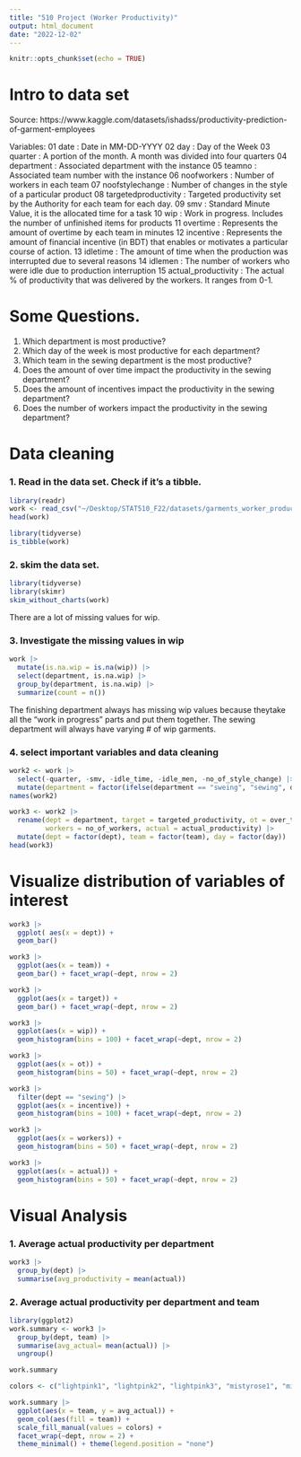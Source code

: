```yaml
---
title: "510 Project (Worker Productivity)"
output: html_document
date: "2022-12-02"
---
```


```r
knitr::opts_chunk$set(echo = TRUE)
```

# Intro to data set

Source:
https://www.kaggle.com/datasets/ishadss/productivity-prediction-of-garment-employees

Variables:
01 date : Date in MM-DD-YYYY
02 day : Day of the Week
03 quarter : A portion of the month. A month was divided into four quarters
04 department : Associated department with the instance
05 teamno : Associated team number with the instance 
06 noofworkers : Number of workers in each team 
07 noofstylechange : Number of changes in the style of a particular product
08 targetedproductivity : Targeted productivity set by the Authority for each team for each day. 
09 smv : Standard Minute Value, it is the allocated time for a task 
10 wip : Work in progress. Includes the number of unfinished items for products 
11 overtime : Represents the amount of overtime by each team in minutes
12 incentive : Represents the amount of financial incentive (in BDT) that enables or motivates a particular course of action.
13 idletime : The amount of time when the production was interrupted due to several reasons 
14 idlemen : The number of workers who were idle due to production interruption
15 actual_productivity : The actual % of productivity that was delivered by the workers. It ranges from 0-1.


# Some Questions. 

1. Which department is most productive?
2. Which day of the week is most productive for each department? 
4. Which team in the sewing department is the most productive?
5. Does the amount of over time impact the productivity in the sewing department? 
6. Does the amount of incentives impact the productivity in the sewing department? 
7. Does the number of workers impact the productivity in the sewing department? 

# Data cleaning

### 1. Read in the data set. Check if it's a tibble. 
```r
library(readr)
work <- read_csv("~/Desktop/STAT510_F22/datasets/garments_worker_productivity.csv")
head(work)
```

```r
library(tidyverse)
is_tibble(work)
```


### 2. skim the data set. 

```r
library(tidyverse)
library(skimr)
skim_without_charts(work)
```

There are a lot of missing values for wip. 

### 3. Investigate the missing values in wip

```r
work |>
  mutate(is.na.wip = is.na(wip)) |>
  select(department, is.na.wip) |>
  group_by(department, is.na.wip) |>
  summarize(count = n())
```

The finishing department always has missing wip values because theytake all the "work in progress" parts and put them together. The sewing department will always have varying # of wip garments. 


### 4. select important variables and data cleaning

```r
work2 <- work |>
  select(-quarter, -smv, -idle_time, -idle_men, -no_of_style_change) |>
  mutate(department = factor(ifelse(department == "sweing", "sewing", department)))
names(work2)
```

```r
work3 <- work2 |>
  rename(dept = department, target = targeted_productivity, ot = over_time, 
         workers = no_of_workers, actual = actual_productivity) |>
  mutate(dept = factor(dept), team = factor(team), day = factor(day))
head(work3)
```

# Visualize distribution of variables of interest

```r
work3 |>
  ggplot( aes(x = dept)) +
  geom_bar()

work3 |>
  ggplot(aes(x = team)) + 
  geom_bar() + facet_wrap(~dept, nrow = 2)

work3 |>
  ggplot(aes(x = target)) + 
  geom_bar() + facet_wrap(~dept, nrow = 2)

work3 |>
  ggplot(aes(x = wip)) + 
  geom_histogram(bins = 100) + facet_wrap(~dept, nrow = 2)

work3 |>
  ggplot(aes(x = ot)) + 
  geom_histogram(bins = 50) + facet_wrap(~dept, nrow = 2)

work3 |>
  filter(dept == "sewing") |>
  ggplot(aes(x = incentive)) + 
  geom_histogram(bins = 100) + facet_wrap(~dept, nrow = 2)

work3 |>
  ggplot(aes(x = workers)) + 
  geom_histogram(bins = 50) + facet_wrap(~dept, nrow = 2)

work3 |>
  ggplot(aes(x = actual)) + 
  geom_histogram(bins = 50) + facet_wrap(~dept, nrow = 2)

```



# Visual Analysis 

### 1. Average actual productivity per department

```r
work3 |>
  group_by(dept) |>
  summarise(avg_productivity = mean(actual))
```

### 2. Average actual productivity per department and team

```r
library(ggplot2)
work.summary <- work3 |>
  group_by(dept, team) |>
  summarise(avg_actual= mean(actual)) |>
  ungroup()

work.summary

colors <- c("lightpink1", "lightpink2", "lightpink3", "mistyrose1", "mistyrose2", "mistyrose3", "rosybrown1", "rosybrown2", "rosybrown3", "thistle1", "thistle2", "thistle3")

work.summary |>
  ggplot(aes(x = team, y = avg_actual)) +
  geom_col(aes(fill = team)) +
  scale_fill_manual(values = colors) +
  facet_wrap(~dept, nrow = 2) + 
  theme_minimal() + theme(legend.position = "none")

```

